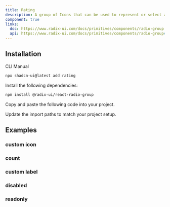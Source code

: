 ```yaml
---
title: Rating
description: A group of Icons that can be used to represent or select a rating.
component: true
links:
  doc: https://www.radix-ui.com/docs/primitives/components/radio-group
  api: https://www.radix-ui.com/docs/primitives/components/radio-group#api-reference
---
```


<ComponentPreview name="rating-demo" />

## Installation

<Tabs defaultValue="cli">

<TabsList>
  <TabsTrigger value="cli">CLI</TabsTrigger>
  <TabsTrigger value="manual">Manual</TabsTrigger>
</TabsList>
<TabsContent value="cli">

```bash
npx shadcn-ui@latest add rating
```

</TabsContent>

<TabsContent value="manual">

<Steps>

<Step>Install the following dependencies:</Step>

```bash
npm install @radix-ui/react-radio-group
```

<Step>Copy and paste the following code into your project.</Step>

<ComponentSource name="rating" />

<Step>Update the import paths to match your project setup.</Step>

</Steps>

</TabsContent>

</Tabs>

## Examples

### custom icon

<ComponentPreview name="rating-custom-icon" />

### count

<ComponentPreview name="rating-count" />

### custom label

<ComponentPreview name="rating-custom-label" />

### disabled

<ComponentPreview name="rating-disabled" />

### readonly

<ComponentPreview name="rating-readonly" />
